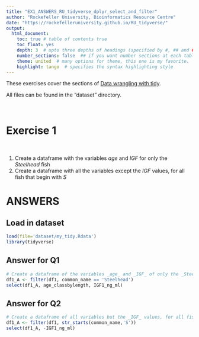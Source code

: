 ```yaml
---
title: "EX1_ANSWERS_RU_tidyverse_dplyr_select_and_filter"
author: "Rockefeller University, Bioinformatics Resource Centre"
date: "https://rockefelleruniversity.github.io/RU_tidyverse/"
output: 
  html_document:
    toc: true # table of contents true
    toc_float: yes
    depth: 3  # upto three depths of headings (specified by #, ## and ###)
    number_sections: false  ## if you want number sections at each table header
    theme: united  # many options for theme, this one is my favorite.
    highlight: tango  # specifies the syntax highlighting style
---
```


These exercises cover the sections of [Data wrangling with tidy](https://rockefelleruniversity.github.io/RU_tidyverse/). 

All files can be found in the "dataset" directory.
<p>&nbsp;</p>
# **Exercise 1**  
<p>&nbsp;</p>
1. Create a dataframe with the variables _age_ and _IGF_ for only the _Steelhead_ fish
2. Create a dataframe with all the variables except the _IGF_ values, for all fish that begin with _S_

# ANSWERS

## Load in dataset
```r
load(file='dataset/my_tidy.Rdata')
library(tidyverse)
```

## Answer for Q1
```r
# Create a dataframe of the variables _age_ and _IGF_ of only the _Steelhead_ fish
df1_A <- filter(df1, common_name == 'Steelhead')
select(df1_A, age_classbylength, IGF1_ng_ml)
```
## Answer for Q2
```r
# Create a dataframe of all variables but the _IGF_ values, for all fish that begin with _S_
df1_A <- filter(df1, str_starts(common_name,'S'))
select(df1_A, -IGF1_ng_ml)
```
